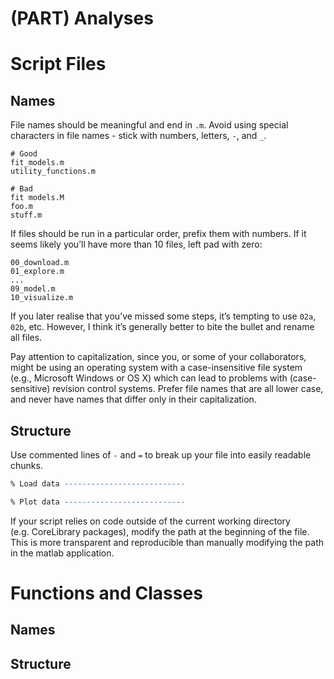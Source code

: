 # (PART) Analyses {-}

# Script Files

## Names

File names should be meaningful and end in `.m`. Avoid using special characters 
in file names - stick with numbers, letters, `-`, and `_`.


    # Good
    fit_models.m
    utility_functions.m

    # Bad
    fit models.M
    foo.m
    stuff.m

If files should be run in a particular order, prefix them with numbers. If it 
seems likely you'll have more than 10 files, left pad with zero:

    00_download.m
    01_explore.m
    ...
    09_model.m
    10_visualize.m

If you later realise that you've missed some steps, it's tempting to use `02a`, 
`02b`, etc. However, I think it's generally better to bite the bullet and 
rename all files.

Pay attention to capitalization, since you, or some of your collaborators, 
might be using an operating system with a case-insensitive file system (e.g., 
Microsoft Windows or OS X) which can lead to problems with (case-sensitive) 
revision control systems. Prefer file names that are all lower case, and never 
have names that differ only in their capitalization.

## Structure 

Use commented lines of `-` and `=` to break up your file into easily readable 
chunks.

```r
% Load data ---------------------------

% Plot data ---------------------------
```

If your script relies on code outside of the current working directory (e.g. CoreLibrary packages), 
modify the path at the beginning of the file. This is more transparent and reproducible than manually
modifying the path in the matlab application. 

# Functions and Classes

## Names

## Structure
